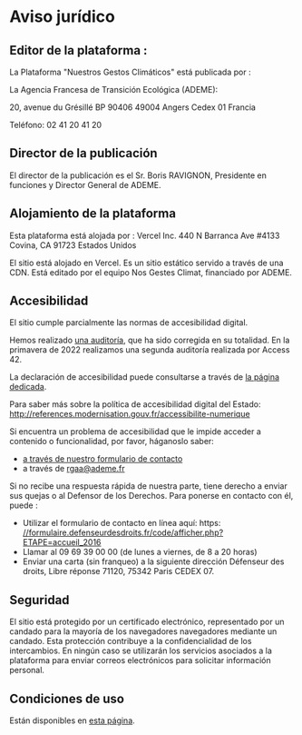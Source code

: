 # Aviso jurídico

## Editor de la plataforma :

La Plataforma "Nuestros Gestos Climáticos" está publicada por :

La Agencia Francesa de Transición Ecológica (ADEME):

20, avenue du Grésillé
BP 90406
49004 Angers Cedex 01
Francia

Teléfono: 02 41 20 41 20

## Director de la publicación

El director de la publicación es el Sr. Boris RAVIGNON, Presidente en funciones y Director General de ADEME.

## Alojamiento de la plataforma

Esta plataforma está alojada por :
Vercel Inc.
440 N Barranca Ave #4133
Covina, CA 91723
Estados Unidos

El sitio está alojado en Vercel. Es un sitio estático servido a través de una CDN. Está editado por el equipo Nos Gestes Climat, financiado por ADEME.

## Accesibilidad

El sitio cumple parcialmente las normas de accesibilidad digital.

Hemos realizado [una
auditoría](https://github.com/incubateur-ademe/nosgestesclimat-site/issues/350),
que ha sido corregida en su totalidad. En la primavera de 2022 realizamos una segunda
auditoría realizada por Access 42.

La declaración de accesibilidad puede consultarse a través de [la página
dedicada](/accesibilidad).

Para saber más sobre la política de accesibilidad digital del Estado: http://references.modernisation.gouv.fr/accessibilite-numerique

Si encuentra un problema de accesibilidad que le impide acceder a
contenido o funcionalidad, por favor, háganoslo saber:

- <a href="/contact">a través de nuestro formulario de contacto</a>
- a través de rgaa@ademe.fr

Si no recibe una respuesta rápida de nuestra parte, tiene derecho a enviar sus quejas o
al Defensor de los Derechos.
Para ponerse en contacto con él, puede :

- Utilizar el formulario de contacto en línea aquí: https: <a target="_blank" rel="noopener noreferrer" href="https://formulaire.defenseurdesdroits.fr/code/afficher.php?ETAPE=accueil_2016">//formulaire.defenseurdesdroits.fr/code/afficher.php?ETAPE=accueil_2016</a>
- Llamar al 09 69 39 00 00 (de lunes a viernes, de 8 a 20 horas)
- Enviar una carta (sin franqueo) a la siguiente dirección Défenseur des droits, Libre réponse 71120, 75342 Paris CEDEX 07.

## Seguridad

El sitio está protegido por un certificado electrónico, representado por un candado para la mayoría de los navegadores
navegadores mediante un candado. Esta protección contribuye a la confidencialidad de los intercambios.
En ningún caso se utilizarán los servicios asociados a la plataforma para enviar correos electrónicos
para solicitar información personal.

## Condiciones de uso

Están disponibles en <a href="/cgu">esta página</a>.